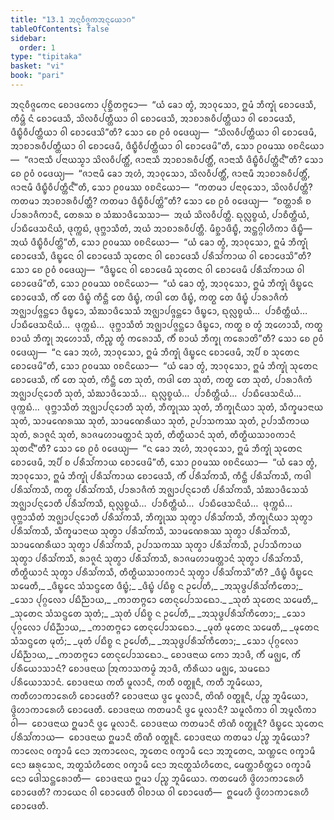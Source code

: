 ```yaml
---
title: "13.1 ᩋᨶᩩᩅᩥᨩ᩠ᨩᨠᩋᨶᩩᨿᩮᩣᨣ"
tableOfContents: false
sidebar:
  order: 1
type: "tipitaka"
basket: "vi"
book: "pari"
---
```



<DynamicBreadcrumb />

<Division number="360" book="pari">

<Paragraph number="1792" book="pari">
ᩋᨶᩩᩅᩥᨩ᩠ᨩᨠᩮᨶ ᨧᩮᩣᨴᨠᩮᩣ ᨸᩩᨧ᩠ᨨᩥᨲᨻ᩠ᨻᩮᩣ—  “ᨿᩴ ᨡᩮᩣ ᨲ᩠ᩅᩴ, ᩋᩣᩅᩩᩈᩮᩣ, ᩍᨾᩴ ᨽᩥᨠ᩠ᨡᩩᩴ ᨧᩮᩣᨴᩮᩈᩥ, ᨠᩥᨾ᩠ᩉᩥ ᨶᩴ ᨧᩮᩣᨴᩮᩈᩥ, ᩈᩦᩃᩅᩥᨸᨲ᩠ᨲᩥᨿᩣ ᩅᩤ ᨧᩮᩣᨴᩮᩈᩥ, ᩋᩣᨧᩣᩁᩅᩥᨸᨲ᩠ᨲᩥᨿᩣ ᩅᩤ ᨧᩮᩣᨴᩮᩈᩥ, ᨴᩥᨭ᩠ᨮᩥᩅᩥᨸᨲ᩠ᨲᩥᨿᩣ ᩅᩤ ᨧᩮᩣᨴᩮᩈᩦ”ᨲᩥ? ᩈᩮᩣ ᨧᩮ ᩑᩅᩴ ᩅᨴᩮᨿ᩠ᨿ—  “ᩈᩦᩃᩅᩥᨸᨲ᩠ᨲᩥᨿᩣ ᩅᩤ ᨧᩮᩣᨴᩮᨾᩥ, ᩋᩣᨧᩣᩁᩅᩥᨸᨲ᩠ᨲᩥᨿᩣ ᩅᩤ ᨧᩮᩣᨴᩮᨾᩥ, ᨴᩥᨭ᩠ᨮᩥᩅᩥᨸᨲ᩠ᨲᩥᨿᩣ ᩅᩤ ᨧᩮᩣᨴᩮᨾᩦ”ᨲᩥ, ᩈᩮᩣ ᩑᩅᨾᩔ ᩅᨧᨶᩦᨿᩮᩣ—  “ᨩᩣᨶᩣᩈᩥ ᨸᨶᩣᨿᩈ᩠ᨾᩣ ᩈᩦᩃᩅᩥᨸᨲ᩠ᨲᩥᩴ, ᨩᩣᨶᩣᩈᩥ ᩋᩣᨧᩣᩁᩅᩥᨸᨲ᩠ᨲᩥᩴ, ᨩᩣᨶᩣᩈᩥ ᨴᩥᨭ᩠ᨮᩥᩅᩥᨸᨲ᩠ᨲᩥᨶ᩺”ᨲᩥ? ᩈᩮᩣ ᨧᩮ ᩑᩅᩴ ᩅᨴᩮᨿ᩠ᨿ—  “ᨩᩣᨶᩣᨾᩥ ᨡᩮᩣ ᩋᩉᩴ, ᩋᩣᩅᩩᩈᩮᩣ, ᩈᩦᩃᩅᩥᨸᨲ᩠ᨲᩥᩴ, ᨩᩣᨶᩣᨾᩥ ᩋᩣᨧᩣᩁᩅᩥᨸᨲ᩠ᨲᩥᩴ, ᨩᩣᨶᩣᨾᩥ ᨴᩥᨭ᩠ᨮᩥᩅᩥᨸᨲ᩠ᨲᩥᨶ᩺”ᨲᩥ, ᩈᩮᩣ ᩑᩅᨾᩔ ᩅᨧᨶᩦᨿᩮᩣ—  “ᨠᨲᨾᩣ ᨸᨶᩣᩅᩩᩈᩮᩣ, ᩈᩦᩃᩅᩥᨸᨲ᩠ᨲᩥ? ᨠᨲᨾᩣ ᩋᩣᨧᩣᩁᩅᩥᨸᨲ᩠ᨲᩥ? ᨠᨲᨾᩣ ᨴᩥᨭ᩠ᨮᩥᩅᩥᨸᨲ᩠ᨲᩦ”ᨲᩥ? ᩈᩮᩣ ᨧᩮ ᩑᩅᩴ ᩅᨴᩮᨿ᩠ᨿ—  “ᨧᨲ᩠ᨲᩣᩁᩥ ᨧ ᨸᩣᩁᩣᨩᩥᨠᩣᨶᩥ, ᨲᩮᩁᩈ ᨧ ᩈᩴᨥᩣᨴᩥᩈᩮᩈᩣ—  ᩋᨿᩴ ᩈᩦᩃᩅᩥᨸᨲ᩠ᨲᩥ. ᨳᩩᩃᩖᨧ᩠ᨧᨿᩴ, ᨸᩣᨧᩥᨲ᩠ᨲᩥᨿᩴ, ᨸᩣᨭᩥᨴᩮᩈᨶᩦᨿᩴ, ᨴᩩᨠ᩠ᨠᨭᩴ, ᨴᩩᨻ᩠ᨽᩣᩈᩥᨲᩴ, ᩋᨿᩴ ᩋᩣᨧᩣᩁᩅᩥᨸᨲ᩠ᨲᩥ. ᨾᩥᨧ᩠ᨨᩣᨴᩥᨭ᩠ᨮᩥ, ᩋᨶ᩠ᨲᨣ᩠ᨣᩤᩉᩥᨠᩣ ᨴᩥᨭ᩠ᨮᩥ—  ᩋᨿᩴ ᨴᩥᨭ᩠ᨮᩥᩅᩥᨸᨲ᩠ᨲᩦ”ᨲᩥ, ᩈᩮᩣ ᩑᩅᨾᩔ ᩅᨧᨶᩦᨿᩮᩣ—  “ᨿᩴ ᨡᩮᩣ ᨲ᩠ᩅᩴ, ᩋᩣᩅᩩᩈᩮᩣ, ᩍᨾᩴ ᨽᩥᨠ᩠ᨡᩩᩴ ᨧᩮᩣᨴᩮᩈᩥ, ᨴᩥᨭ᩠ᨮᩮᨶ ᩅᩤ ᨧᩮᩣᨴᩮᩈᩥ ᩈᩩᨲᩮᨶ ᩅᩤ ᨧᩮᩣᨴᩮᩈᩥ ᨸᩁᩥᩈᩘᨠᩣᨿ ᩅᩤ ᨧᩮᩣᨴᩮᩈᩦ”ᨲᩥ? ᩈᩮᩣ ᨧᩮ ᩑᩅᩴ ᩅᨴᩮᨿ᩠ᨿ—  “ᨴᩥᨭ᩠ᨮᩮᨶ ᩅᩤ ᨧᩮᩣᨴᩮᨾᩥ ᩈᩩᨲᩮᨶ ᩅᩤ ᨧᩮᩣᨴᩮᨾᩥ ᨸᩁᩥᩈᩘᨠᩣᨿ ᩅᩤ ᨧᩮᩣᨴᩮᨾᩦ”ᨲᩥ, ᩈᩮᩣ ᩑᩅᨾᩔ ᩅᨧᨶᩦᨿᩮᩣ—  “ᨿᩴ ᨡᩮᩣ ᨲ᩠ᩅᩴ, ᩋᩣᩅᩩᩈᩮᩣ, ᩍᨾᩴ ᨽᩥᨠ᩠ᨡᩩᩴ ᨴᩥᨭ᩠ᨮᩮᨶ ᨧᩮᩣᨴᩮᩈᩥ, ᨠᩥᩴ ᨲᩮ ᨴᩥᨭ᩠ᨮᩴ ᨠᩥᨶ᩠ᨲᩥ ᨲᩮ ᨴᩥᨭ᩠ᨮᩴ, ᨠᨴᩤ ᨲᩮ ᨴᩥᨭ᩠ᨮᩴ, ᨠᨲ᩠ᨳ ᨲᩮ ᨴᩥᨭ᩠ᨮᩴ ᨸᩣᩁᩣᨩᩥᨠᩴ ᩋᨩ᩠ᨫᩣᨸᨩ᩠ᨩᨶ᩠ᨲᩮᩣ ᨴᩥᨭ᩠ᨮᩮᩣ, ᩈᩴᨥᩣᨴᩥᩈᩮᩈᩴ ᩋᨩ᩠ᨫᩣᨸᨩ᩠ᨩᨶ᩠ᨲᩮᩣ ᨴᩥᨭ᩠ᨮᩮᩣ, ᨳᩩᩃᩖᨧ᩠ᨧᨿᩴ…  ᨸᩣᨧᩥᨲ᩠ᨲᩥᨿᩴ…  ᨸᩣᨭᩥᨴᩮᩈᨶᩦᨿᩴ…  ᨴᩩᨠ᩠ᨠᨭᩴ…  ᨴᩩᨻ᩠ᨽᩣᩈᩥᨲᩴ ᩋᨩ᩠ᨫᩣᨸᨩ᩠ᨩᨶ᩠ᨲᩮᩣ ᨴᩥᨭ᩠ᨮᩮᩣ, ᨠᨲ᩠ᨳ ᨧ ᨲ᩠ᩅᩴ ᩋᩉᩮᩣᩈᩥ, ᨠᨲ᩠ᨳ ᨧᩣᨿᩴ ᨽᩥᨠ᩠ᨡᩩ ᩋᩉᩮᩣᩈᩥ, ᨠᩥᨬ᩠ᨧ ᨲ᩠ᩅᩴ ᨠᩁᩮᩣᩈᩥ, ᨠᩥᩴ ᨧᩣᨿᩴ ᨽᩥᨠ᩠ᨡᩩ ᨠᩁᩮᩣᨲᩦ”ᨲᩥ? ᩈᩮᩣ ᨧᩮ ᩑᩅᩴ ᩅᨴᩮᨿ᩠ᨿ—  “ᨶ ᨡᩮᩣ ᩋᩉᩴ, ᩋᩣᩅᩩᩈᩮᩣ, ᩍᨾᩴ ᨽᩥᨠ᩠ᨡᩩᩴ ᨴᩥᨭ᩠ᨮᩮᨶ ᨧᩮᩣᨴᩮᨾᩥ, ᩋᨸᩥ ᨧ ᩈᩩᨲᩮᨶ ᨧᩮᩣᨴᩮᨾᩦ”ᨲᩥ, ᩈᩮᩣ ᩑᩅᨾᩔ ᩅᨧᨶᩦᨿᩮᩣ—  “ᨿᩴ ᨡᩮᩣ ᨲ᩠ᩅᩴ, ᩋᩣᩅᩩᩈᩮᩣ, ᩍᨾᩴ ᨽᩥᨠ᩠ᨡᩩᩴ ᩈᩩᨲᩮᨶ ᨧᩮᩣᨴᩮᩈᩥ, ᨠᩥᩴ ᨲᩮ ᩈᩩᨲᩴ, ᨠᩥᨶ᩠ᨲᩥ ᨲᩮ ᩈᩩᨲᩴ, ᨠᨴᩤ ᨲᩮ ᩈᩩᨲᩴ, ᨠᨲ᩠ᨳ ᨲᩮ ᩈᩩᨲᩴ, ᨸᩣᩁᩣᨩᩥᨠᩴ ᩋᨩ᩠ᨫᩣᨸᨶ᩠ᨶᩮᩣᨲᩥ ᩈᩩᨲᩴ, ᩈᩴᨥᩣᨴᩥᩈᩮᩈᩴ…  ᨳᩩᩃᩖᨧ᩠ᨧᨿᩴ…  ᨸᩣᨧᩥᨲ᩠ᨲᩥᨿᩴ…  ᨸᩣᨭᩥᨴᩮᩈᨶᩦᨿᩴ…  ᨴᩩᨠ᩠ᨠᨭᩴ…  ᨴᩩᨻ᩠ᨽᩣᩈᩥᨲᩴ ᩋᨩ᩠ᨫᩣᨸᨶ᩠ᨶᩮᩣᨲᩥ ᩈᩩᨲᩴ, ᨽᩥᨠ᩠ᨡᩩᩔ ᩈᩩᨲᩴ, ᨽᩥᨠ᩠ᨡᩩᨶᩥᨿᩣ ᩈᩩᨲᩴ, ᩈᩥᨠ᩠ᨡᨾᩣᨶᩣᨿ ᩈᩩᨲᩴ, ᩈᩣᨾᨱᩮᩁᩔ ᩈᩩᨲᩴ, ᩈᩣᨾᨱᩮᩁᩥᨿᩣ ᩈᩩᨲᩴ, ᩏᨸᩣᩈᨠᩔ ᩈᩩᨲᩴ, ᩏᨸᩣᩈᩥᨠᩣᨿ ᩈᩩᨲᩴ, ᩁᩣᨩᩪᨶᩴ ᩈᩩᨲᩴ, ᩁᩣᨩᨾᩉᩣᨾᨲ᩠ᨲᩣᨶᩴ ᩈᩩᨲᩴ, ᨲᩥᨲ᩠ᨳᩥᨿᩣᨶᩴ ᩈᩩᨲᩴ, ᨲᩥᨲ᩠ᨳᩥᨿᩈᩣᩅᨠᩣᨶᩴ ᩈᩩᨲᨶ᩺”ᨲᩥ? ᩈᩮᩣ ᨧᩮ ᩑᩅᩴ ᩅᨴᩮᨿ᩠ᨿ—  “ᨶ ᨡᩮᩣ ᩋᩉᩴ, ᩋᩣᩅᩩᩈᩮᩣ, ᩍᨾᩴ ᨽᩥᨠ᩠ᨡᩩᩴ ᩈᩩᨲᩮᨶ ᨧᩮᩣᨴᩮᨾᩥ, ᩋᨸᩥ ᨧ ᨸᩁᩥᩈᩘᨠᩣᨿ ᨧᩮᩣᨴᩮᨾᩦ”ᨲᩥ, ᩈᩮᩣ ᩑᩅᨾᩔ ᩅᨧᨶᩦᨿᩮᩣ—  “ᨿᩴ ᨡᩮᩣ ᨲ᩠ᩅᩴ, ᩋᩣᩅᩩᩈᩮᩣ, ᩍᨾᩴ ᨽᩥᨠ᩠ᨡᩩᩴ ᨸᩁᩥᩈᩘᨠᩣᨿ ᨧᩮᩣᨴᩮᩈᩥ, ᨠᩥᩴ ᨸᩁᩥᩈᩘᨠᩈᩥ, ᨠᩥᨶ᩠ᨲᩥ ᨸᩁᩥᩈᩘᨠᩈᩥ, ᨠᨴᩤ ᨸᩁᩥᩈᩘᨠᩈᩥ, ᨠᨲ᩠ᨳ ᨸᩁᩥᩈᩘᨠᩈᩥ, ᨸᩣᩁᩣᨩᩥᨠᩴ ᩋᨩ᩠ᨫᩣᨸᨶ᩠ᨶᩮᩣᨲᩥ ᨸᩁᩥᩈᩘᨠᩈᩥ, ᩈᩴᨥᩣᨴᩥᩈᩮᩈᩴ ᩋᨩ᩠ᨫᩣᨸᨶ᩠ᨶᩮᩣᨲᩥ ᨸᩁᩥᩈᩘᨠᩈᩥ, ᨳᩩᩃᩖᨧ᩠ᨧᨿᩴ…  ᨸᩣᨧᩥᨲ᩠ᨲᩥᨿᩴ…  ᨸᩣᨭᩥᨴᩮᩈᨶᩦᨿᩴ…  ᨴᩩᨠ᩠ᨠᨭᩴ…  ᨴᩩᨻ᩠ᨽᩣᩈᩥᨲᩴ ᩋᨩ᩠ᨫᩣᨸᨶ᩠ᨶᩮᩣᨲᩥ ᨸᩁᩥᩈᩘᨠᩈᩥ, ᨽᩥᨠ᩠ᨡᩩᩔ ᩈᩩᨲ᩠ᩅᩣ ᨸᩁᩥᩈᩘᨠᩈᩥ, ᨽᩥᨠ᩠ᨡᩩᨶᩥᨿᩣ ᩈᩩᨲ᩠ᩅᩣ ᨸᩁᩥᩈᩘᨠᩈᩥ, ᩈᩥᨠ᩠ᨡᨾᩣᨶᩣᨿ ᩈᩩᨲ᩠ᩅᩣ ᨸᩁᩥᩈᩘᨠᩈᩥ, ᩈᩣᨾᨱᩮᩁᩔ ᩈᩩᨲ᩠ᩅᩣ ᨸᩁᩥᩈᩘᨠᩈᩥ, ᩈᩣᨾᨱᩮᩁᩥᨿᩣ ᩈᩩᨲ᩠ᩅᩣ ᨸᩁᩥᩈᩘᨠᩈᩥ, ᩏᨸᩣᩈᨠᩔ ᩈᩩᨲ᩠ᩅᩣ ᨸᩁᩥᩈᩘᨠᩈᩥ, ᩏᨸᩣᩈᩥᨠᩣᨿ ᩈᩩᨲ᩠ᩅᩣ ᨸᩁᩥᩈᩘᨠᩈᩥ, ᩁᩣᨩᩪᨶᩴ ᩈᩩᨲ᩠ᩅᩣ ᨸᩁᩥᩈᩘᨠᩈᩥ, ᩁᩣᨩᨾᩉᩣᨾᨲ᩠ᨲᩣᨶᩴ ᩈᩩᨲ᩠ᩅᩣ ᨸᩁᩥᩈᩘᨠᩈᩥ, ᨲᩥᨲ᩠ᨳᩥᨿᩣᨶᩴ ᩈᩩᨲ᩠ᩅᩣ ᨸᩁᩥᩈᩘᨠᩈᩥ, ᨲᩥᨲ᩠ᨳᩥᨿᩈᩣᩅᨠᩣᨶᩴ ᩈᩩᨲ᩠ᩅᩣ ᨸᩁᩥᩈᩘᨠᩈᩦ”ᨲᩥ?
</Paragraph>

</Division>
<Division number="361" book="pari">

<Paragraph number="1793" type="verses" book="pari">
_ᨴᩥᨭ᩠ᨮᩴ ᨴᩥᨭ᩠ᨮᩮᨶ ᩈᨾᩮᨲᩥ,_  
_ᨴᩥᨭ᩠ᨮᩮᨶ ᩈᩴᩈᨶ᩠ᨴᨲᩮ ᨴᩥᨭ᩠ᨮᩴ;_  
_ᨴᩥᨭ᩠ᨮᩴ ᨸᨭᩥᨧ᩠ᨧ ᨶ ᩏᨸᩮᨲᩥ,_  
_ᩋᩈᩩᨴ᩠ᨵᨸᩁᩥᩈᩘᨠᩥᨲᩮᩣ;_  
_ᩈᩮᩣ ᨸᩩᨣ᩠ᨣᩃᩮᩣ ᨸᨭᩥᨬ᩠ᨬᩣᨿ,_  
_ᨠᩣᨲᨻ᩠ᨻᩮᩣ ᨲᩮᨶᩩᨸᩮᩣᩈᨳᩮᩣ._  

</Paragraph>

<Paragraph number="1794" type="verses" book="pari">
_ᩈᩩᨲᩴ ᩈᩩᨲᩮᨶ ᩈᨾᩮᨲᩥ,_  
_ᩈᩩᨲᩮᨶ ᩈᩴᩈᨶ᩠ᨴᨲᩮ ᩈᩩᨲᩴ;_  
_ᩈᩩᨲᩴ ᨸᨭᩥᨧ᩠ᨧ ᨶ ᩏᨸᩮᨲᩥ,_  
_ᩋᩈᩩᨴ᩠ᨵᨸᩁᩥᩈᩘᨠᩥᨲᩮᩣ;_  
_ᩈᩮᩣ ᨸᩩᨣ᩠ᨣᩃᩮᩣ ᨸᨭᩥᨬ᩠ᨬᩣᨿ,_  
_ᨠᩣᨲᨻ᩠ᨻᩮᩣ ᨲᩮᨶᩩᨸᩮᩣᩈᨳᩮᩣ._  

</Paragraph>

<Paragraph number="1795" type="verses" book="pari">
_ᨾᩩᨲᩴ ᨾᩩᨲᩮᨶ ᩈᨾᩮᨲᩥ,_  
_ᨾᩩᨲᩮᨶ ᩈᩴᩈᨶ᩠ᨴᨲᩮ ᨾᩩᨲᩴ;_  
_ᨾᩩᨲᩴ ᨸᨭᩥᨧ᩠ᨧ ᨶ ᩏᨸᩮᨲᩥ,_  
_ᩋᩈᩩᨴ᩠ᨵᨸᩁᩥᩈᩘᨠᩥᨲᩮᩣ;_  
_ᩈᩮᩣ ᨸᩩᨣ᩠ᨣᩃᩮᩣ ᨸᨭᩥᨬ᩠ᨬᩣᨿ,_  
_ᨠᩣᨲᨻ᩠ᨻᩮᩣ ᨲᩮᨶᩩᨸᩮᩣᩈᨳᩮᩣ._  

</Paragraph>

</Division>
<Division number="362" book="pari">

<Paragraph number="1796" book="pari">
ᨧᩮᩣᨴᨶᩣᨿ ᨠᩮᩣ ᩋᩣᨴᩥ, ᨠᩥᩴ ᨾᨩ᩠ᨫᩮ, ᨠᩥᩴ ᨸᩁᩥᨿᩮᩣᩈᩣᨶᩴ? ᨧᩮᩣᨴᨶᩣᨿ ᩒᨠᩣᩈᨠᨾ᩠ᨾᩴ ᩋᩣᨴᩥ, ᨠᩥᩁᩥᨿᩣ ᨾᨩ᩠ᨫᩮ, ᩈᨾᨳᩮᩣ ᨸᩁᩥᨿᩮᩣᩈᩣᨶᩴ. ᨧᩮᩣᨴᨶᩣᨿ ᨠᨲᩥ ᨾᩪᩃᩣᨶᩥ, ᨠᨲᩥ ᩅᨲ᩠ᨳᩪᨶᩥ, ᨠᨲᩥ ᨽᩪᨾᩥᨿᩮᩣ, ᨠᨲᩥᩉᩣᨠᩣᩁᩮᩉᩥ ᨧᩮᩣᨴᩮᨲᩥ? ᨧᩮᩣᨴᨶᩣᨿ ᨴ᩠ᩅᩮ ᨾᩪᩃᩣᨶᩥ, ᨲᩦᨱᩥ ᩅᨲ᩠ᨳᩪᨶᩥ, ᨸᨬ᩠ᨧ ᨽᩪᨾᩥᨿᩮᩣ, ᨴ᩠ᩅᩦᩉᩣᨠᩣᩁᩮᩉᩥ ᨧᩮᩣᨴᩮᨲᩥ. ᨧᩮᩣᨴᨶᩣᨿ ᨠᨲᨾᩣᨶᩥ ᨴ᩠ᩅᩮ ᨾᩪᩃᩣᨶᩥ? ᩈᨾᩪᩃᩥᨠᩣ ᩅᩤ ᩋᨾᩪᩃᩥᨠᩣ ᩅᩤ—  ᨧᩮᩣᨴᨶᩣᨿ ᩍᨾᩣᨶᩥ ᨴ᩠ᩅᩮ ᨾᩪᩃᩣᨶᩥ. ᨧᩮᩣᨴᨶᩣᨿ ᨠᨲᨾᩣᨶᩥ ᨲᩦᨱᩥ ᩅᨲ᩠ᨳᩪᨶᩥ? ᨴᩥᨭ᩠ᨮᩮᨶ ᩈᩩᨲᩮᨶ ᨸᩁᩥᩈᩘᨠᩣᨿ—  ᨧᩮᩣᨴᨶᩣᨿ ᩍᨾᩣᨶᩥ ᨲᩦᨱᩥ ᩅᨲ᩠ᨳᩪᨶᩥ. ᨧᩮᩣᨴᨶᩣᨿ ᨠᨲᨾᩣ ᨸᨬ᩠ᨧ ᨽᩪᨾᩥᨿᩮᩣ? ᨠᩣᩃᩮᨶ ᩅᨠ᩠ᨡᩣᨾᩥ ᨶᩮᩣ ᩋᨠᩣᩃᩮᨶ, ᨽᩪᨲᩮᨶ ᩅᨠ᩠ᨡᩣᨾᩥ ᨶᩮᩣ ᩋᨽᩪᨲᩮᨶ, ᩈᨱ᩠ᩉᩮᨶ ᩅᨠ᩠ᨡᩣᨾᩥ ᨶᩮᩣ ᨹᩁᩩᩈᩮᨶ, ᩋᨲ᩠ᨳᩈᩴᩉᩥᨲᩮᨶ ᩅᨠ᩠ᨡᩣᨾᩥ ᨶᩮᩣ ᩋᨶᨲ᩠ᨳᩈᩴᩉᩥᨲᩮᨶ, ᨾᩮᨲ᩠ᨲᩣᨧᩥᨲ᩠ᨲᩮᩣ ᩅᨠ᩠ᨡᩣᨾᩥ ᨶᩮᩣ ᨴᩮᩤᩈᨶ᩠ᨲᩁᩮᩣᨲᩥ—  ᨧᩮᩣᨴᨶᩣᨿ ᩍᨾᩣ ᨸᨬ᩠ᨧ ᨽᩪᨾᩥᨿᩮᩣ.
</Paragraph>

<Paragraph number="1797" book="pari">
ᨠᨲᨾᩮᩉᩥ ᨴ᩠ᩅᩦᩉᩣᨠᩣᩁᩮᩉᩥ ᨧᩮᩣᨴᩮᨲᩥ? ᨠᩣᨿᩮᨶ ᩅᩤ ᨧᩮᩣᨴᩮᨲᩥ ᩅᩤᨧᩣᨿ ᩅᩤ ᨧᩮᩣᨴᩮᨲᩥ—  ᩍᨾᩮᩉᩥ ᨴ᩠ᩅᩦᩉᩣᨠᩣᩁᩮᩉᩥ ᨧᩮᩣᨴᩮᨲᩥ.
</Paragraph>
</Division>